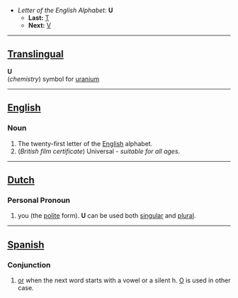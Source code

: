 *''Letter of the English Alphabet:'' '''U'''
**'''Last:''' [[T]]
**'''Next:''' [[V]]
----

==[[Translingual]]==

'''U'''<br>(''chemistry'') symbol for [[uranium]]

----

==[[English]]==

===Noun===

#The twenty-first letter of the [[English]] alphabet.
#(''British film certificate'') Universal - ''suitable for all ages''.

----

==[[Dutch]]==

===Personal Pronoun===

# you (the [[polite]] form). '''U''' can be used both [[singular]] and [[plural]].


-----
==[[Spanish]]==

===Conjunction===

# [[or]] when the next word starts with a vowel or a silent h. [[O]] is used in other case.